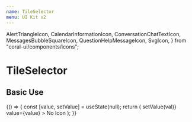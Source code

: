 ```yaml
---
name: TileSelector
menu: UI Kit v2
---
```



  AlertTriangleIcon,
  CalendarInformationIcon,
  ConversationChatTextIcon,
  MessagesBubbleSquareIcon,
  QuestionHelpMessageIcon,
  SvgIcon,
} from "coral-ui/components/icons";


# TileSelector

## Basic Use

<Playground>
  {() => {
    const [value, setValue] = useState(null);
    return (
      <TileSelector
        id="icon"
        name="icon"
        onChange={(val) => setValue(val)}
        value={value}
      >
        <TileOption value="question_answer">
          <SvgIcon Icon={ConversationChatTextIcon} />
        </TileOption>
        <TileOption value="today">
          <SvgIcon Icon={CalendarInformationIcon} />
        </TileOption>
        <TileOption value="help_outline">
          <SvgIcon Icon={QuestionHelpMessageIcon} />
        </TileOption>
        <TileOption value="warning">
          <SvgIcon Icon={AlertTriangleIcon} />
        </TileOption>
        <TileOption value="chat_bubble_outline">
          <SvgIcon Icon={MessagesBubbleSquareIcon} />
        </TileOption>
        <TileOption value="">No Icon</TileOption>
      </TileSelector>
    );
  }}
</Playground>
